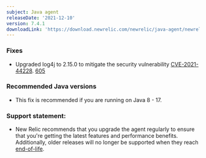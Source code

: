 ```yaml
---
subject: Java agent
releaseDate: '2021-12-10'
version: 7.4.1
downloadLink: 'https://download.newrelic.com/newrelic/java-agent/newrelic-agent/7.4.1/'
---
```


### Fixes

* Upgraded log4j to 2.15.0 to mitigate the security vulnerability [CVE-2021-44228](https://github.com/advisories/GHSA-jfh8-c2jp-5v3q). [605](https://github.com/newrelic/newrelic-java-agent/issues/605)

### Recommended Java versions

* This fix is recommended if you are running on Java 8 - 17.

### Support statement:

* New Relic recommends that you upgrade the agent regularly to ensure that you're getting the latest features and
  performance benefits. Additionally, older releases will no longer be supported when they reach
  [end-of-life](https://docs.newrelic.com/docs/using-new-relic/cross-product-functions/install-configure/notification-changes-new-relic-saas-features-distributed-software/).
